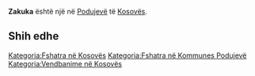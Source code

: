 {{Fshat në 
 | Emri                = Zakuka
 | EmriAlt                = 
 | NAME_SHORT_FORM=      
 | NAME_GENERIC=      
 | NAME_SORT_NAME_RO=      ZAKUKA
 | FULL_NAME_RO = Zakuka
 | FULL_NAME_ND_RO=Zakuka
 | SORT_NAME_RG=ZAKUKA
 | FULL_NAME_RG=Zakuka
 | FULL_NAME_ND_RG=Zakuka
 | SRP_NAME_SHORT_FORM=      
 | SRP_NAME_GENERIC=      
 | SRP_NAME_SORT_NAME_RO=      
 | SRP_FULL_NAME_RO = 
 | SRP_FULL_NAME_ND_RO=
 | SRP_SORT_NAME_RG=
 | SRP_FULL_NAME_RG=
 | SRP_FULL_NAME_ND_RG=
 | Emri (Rasa dhanore) = 
 | Figura              = 
 | Shteti              = Kosovo
 | Komuna              = Podujevë
 | Kodi postar         = 
 | Sipërfaqja          = 

 | Popullsia           = 

 | Regj. i popullsisë  = 
 | Dend. e popullsisë  = 
 | Faqja zyrtare       = 
 <!--- Koordinatat ----> 
 | Gjerësia            = 42.830321
 | Gjatësia            = 21.213866
 | Lartësia            = 
}}
'''Zakuka''' është një [[]] në [[Podujevë]] të [[Kosovës]].

<!-- == Gjeografia == -->
<!-- == Historia == -->
<!-- == Demografia == -->
== Shih edhe ==
{{Komuna Podujevë}}
{{Kosovo-Administrata-Cung}}

[[Kategoria:Fshatra në Kosovës]]
[[Kategoria:Fshatra në Kommunes Podujevë]]
[[Kategoria:Vendbanime në Kosovës]]